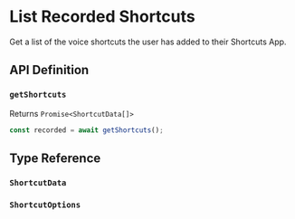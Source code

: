 
# List Recorded Shortcuts

Get a list of the voice shortcuts the user has added to their Shortcuts App.

## API Definition

### `getShortcuts`

Returns `Promise<ShortcutData[]>`

<CanThrowWarning version={12} />

```typescript
const recorded = await getShortcuts();
```

## Type Reference

### `ShortcutData`

<ShortcutData />

### `ShortcutOptions`

<ShortcutOptions />
